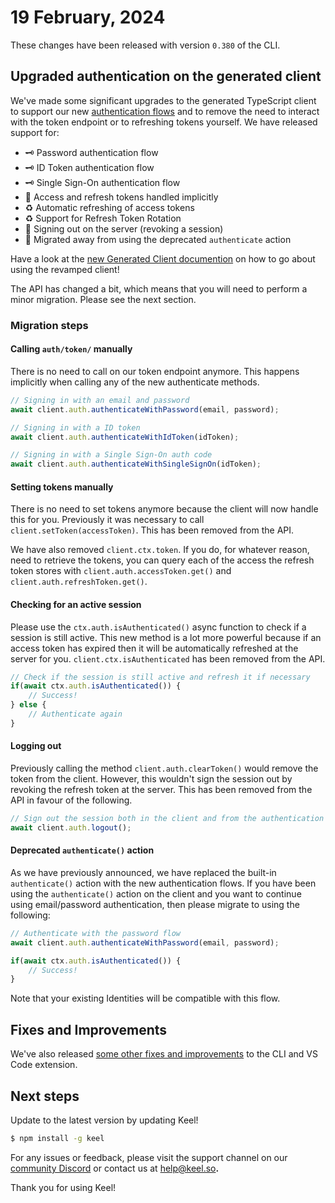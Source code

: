 
# 19 February, 2024

These changes have been released with version `0.380` of the CLI.

## Upgraded authentication on the generated client

We've made some significant upgrades to the generated TypeScript client to support our new [authentication flows](/authentication/getting-started) and to remove the need to interact with the token endpoint or to refreshing tokens yourself.  We have released support for:

 - 🗝 Password authentication flow
 - 🗝 ID Token authentication flow
 - 🗝 Single Sign-On authentication flow
 - 🤝 Access and refresh tokens handled implicitly
 - ♻️ Automatic refreshing of access tokens
 - ♻️ Support for Refresh Token Rotation
 - 🚪 Signing out on the server (revoking a session)
 - 👋 Migrated away from using the deprecated `authenticate` action

Have a look at the [new Generated Client documention](/apis/client) on how to go about using the revamped client!

<Callout type="info" emoji="❗️">
  The API has changed a bit, which means that you will need to perform a minor migration. Please see the next section.
</Callout>

### Migration steps

#### Calling `auth/token/` manually

There is no need to call on our token endpoint anymore.  This happens implicitly when calling any of the new authenticate methods.

```ts
// Signing in with an email and password
await client.auth.authenticateWithPassword(email, password);
```

```ts
// Signing in with a ID token
await client.auth.authenticateWithIdToken(idToken);
```

```ts
// Signing in with a Single Sign-On auth code
await client.auth.authenticateWithSingleSignOn(idToken);
```

#### Setting tokens manually

There is no need to set tokens anymore because the client will now handle this for you.  Previously it was necessary to call `client.setToken(accessToken)`.  This has been removed from the API.

We have also removed `client.ctx.token`.  If you do, for whatever reason, need to retrieve the tokens, you can query each of the access the refresh token stores with `client.auth.accessToken.get()` and `client.auth.refreshToken.get()`.

#### Checking for an active session

Please use the `ctx.auth.isAuthenticated()` async function to check if a session is still active.  This new method is a lot more powerful because if an access token has expired then it will be automatically refreshed at the server for you.  `client.ctx.isAuthenticated` has been removed from the API.

```ts
// Check if the session is still active and refresh it if necessary
if(await ctx.auth.isAuthenticated()) {
    // Success!
} else {
    // Authenticate again
}
```

#### Logging out

Previously calling the method `client.auth.clearToken()` would remove the token from the client.  However, this wouldn't sign the session out by revoking the refresh token at the server.  This has been removed from the API in favour of the following.

```ts
// Sign out the session both in the client and from the authentication server
await client.auth.logout();
```

#### Deprecated `authenticate()` action

As we have previously announced, we have replaced the built-in `authenticate()` action with the new authentication flows.  If you have been using the `authenticate()` action on the client and you want to continue using email/password authentication, then please migrate to using the following:

```ts
// Authenticate with the password flow
await client.auth.authenticateWithPassword(email, password);

if(await ctx.auth.isAuthenticated()) {
    // Success!
}
```

Note that your existing Identities will be compatible with this flow.

## Fixes and Improvements

We've also released [some other fixes and improvements](https://github.com/teamkeel/keel/releases/tag/v0.380.0) to the CLI and VS Code extension.

## Next steps

Update to the latest version by updating Keel!

```bash
$ npm install -g keel
```

For any issues or feedback, please visit the support channel on our [community Discord](https://keel.so/discord) or contact us at [help@keel.so](mailto:help@keel.so)**.**

Thank you for using Keel!